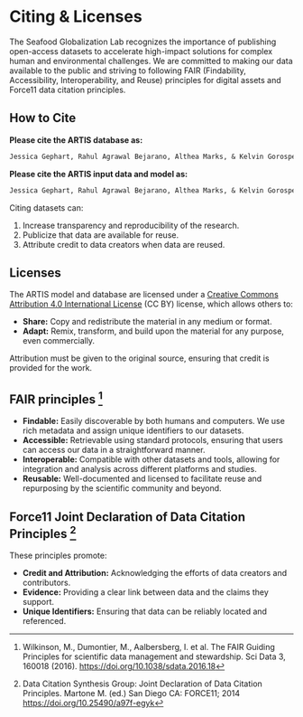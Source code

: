 # Citing & Licenses

The Seafood Globalization Lab recognizes the importance of publishing open-access datasets to accelerate high-impact solutions for complex human and environmental challenges. 
We are committed to making our data available to the public and striving to following FAIR (Findability, Accessibility, Interoperability, and Reuse) principles for digital assets and Force11 data citation principles.

## How to Cite

**Please cite the ARTIS database as:**

```markdown
Jessica Gephart, Rahul Agrawal Bejarano, Althea Marks, & Kelvin Gorospe. (2024). Aquatic Resource Trade in Species (ARTIS). Knowledge Network for Biocomplexity. doi:10.5063/F1CZ35N7.
```

**Please cite the ARTIS input data and model as:**

```markdown
Jessica Gephart, Rahul Agrawal Bejarano, Althea Marks, & Kelvin Gorospe. (2024). ARTIS input data and model. Knowledge Network for Biocomplexity. doi:10.5063/F1862DXT.
```

Citing datasets can:

1) Increase transparency and reproducibility of the research.
2) Publicize that data are available for reuse.
3) Attribute credit to data creators when data are reused.

## Licenses

The ARTIS model and database are licensed under a [Creative Commons Attribution 4.0 International License](https://creativecommons.org/licenses/by/4.0/) (CC BY) license, which allows others to:

- **Share:** Copy and redistribute the material in any medium or format.
- **Adapt:** Remix, transform, and build upon the material for any purpose, even commercially.

Attribution must be given to the original source, ensuring that credit is provided for the work.

## FAIR principles ^[Wilkinson, M., Dumontier, M., Aalbersberg, I. et al. The FAIR Guiding Principles for scientific data management and stewardship. Sci Data 3, 160018 (2016). [https://doi.org/10.1038/sdata.2016.18](https://doi.org/10.1038/sdata.2016.18)] 

- **Findable:** Easily discoverable by both humans and computers. We use rich metadata and assign unique identifiers to our datasets.
- **Accessible:** Retrievable using standard protocols, ensuring that users can access our data in a straightforward manner.
- **Interoperable:** Compatible with other datasets and tools, allowing for integration and analysis across different platforms and studies.
- **Reusable:** Well-documented and licensed to facilitate reuse and repurposing by the scientific community and beyond.

## Force11 Joint Declaration of Data Citation Principles ^[Data Citation Synthesis Group: Joint Declaration of Data Citation Principles. Martone M. (ed.) San Diego CA: FORCE11; 2014 [https://doi.org/10.25490/a97f-egyk](https://doi.org/10.25490/a97f-egyk)]

These principles promote:

- **Credit and Attribution:** Acknowledging the efforts of data creators and contributors.
- **Evidence:** Providing a clear link between data and the claims they support.
- **Unique Identifiers:** Ensuring that data can be reliably located and referenced.
